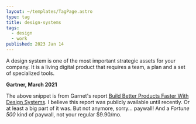 ```yaml
---
layout: ~/templates/TagPage.astro
type: tag
title: design-systems
tags:
  - design
  - work
published: 2023 Jan 14
---
```


<Abstract>

A design system is one of the most important strategic assets for your company. It is a living digital product that requires a team, a plan and a set of specialized tools.

**Gartner, March 2021**

</Abstract>

The above snippet is from Garnet's report [Build Better Products Faster With Design Systems](https://www.gartner.com/en/documents/3998770). I believe this report was publicly available until recently. Or at least a big part of it was. But not anymore, sorry... paywall! And a _Fortune 500_ kind of paywall, not your regular $9.90/mo.
